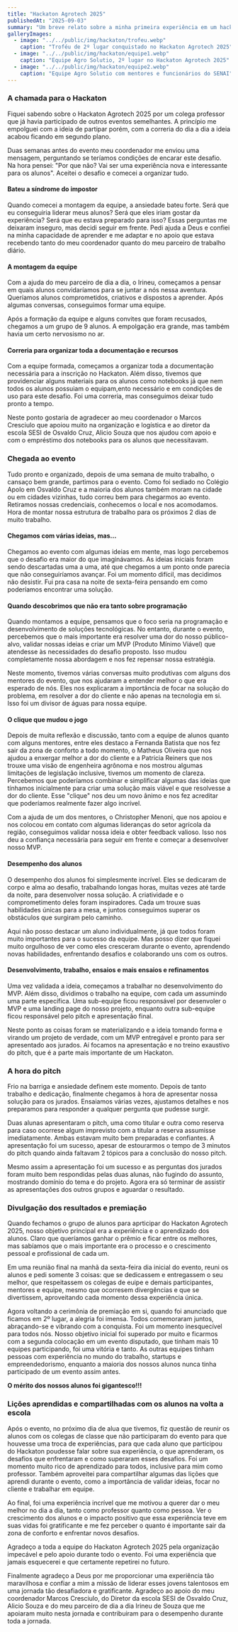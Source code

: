 ```yaml
---
title: "Hackaton Agrotech 2025"
publishedAt: "2025-09-03"
summary: "Um breve relato sobre a minha primeira experiência em um hackaton com meus alunos"
galleryImages:
  - image: "../../public/img/hackaton/trofeu.webp"
    caption: "Troféu de 2º lugar conquistado no Hackaton Agrotech 2025"
  - image: "../../public/img/hackaton/equipe1.webp"
    caption: "Equipe Agro Solutio, 2º lugar no Hackaton Agrotech 2025"
  - image: "../../public/img/hackaton/equipe2.webp"
    caption: "Equipe Agro Solutio com mentores e funcionários do SENAI"
---
```


### A chamada para o Hackaton

Fiquei sabendo sobre o Hackaton Agrotech 2025 por um colega professor que já havia participado de outros eventos semelhantes. A princípio me empolguei com a ideia de partipar porém, com a correria do dia a dia a ideia acabou ficando em segundo plano.

Duas semanas antes do evento meu coordenador me enviou uma mensagem, perguntando se teríamos condições de encarar este desafio. Na hora pensei: "Por que não? Vai ser uma experiência nova e interessante para os alunos". Aceitei o desafio e comecei a organizar tudo.

#### Bateu a síndrome do impostor

Quando comecei a montagem da equipe, a ansiedade bateu forte. Será que eu conseguiria liderar meus alunos? Será que eles iriam gostar da experiência? Será que eu estava preparado para isso? Essas perguntas me deixaram inseguro, mas decidi seguir em frente. Pedi ajuda a Deus e confiei na minha capacidade de aprender e me adaptar e no apoio que estava recebendo tanto do meu coordenador quanto do meu parceiro de trabalho diário.

#### A montagem da equipe

Com a ajuda do meu parceiro de dia a dia, o Irineu, começamos a pensar em quais alunos convidaríamos para se juntar a nós nessa aventura. Queríamos alunos comprometidos, criativos e dispostos a aprender. Após algumas conversas, conseguimos formar uma equipe.

Após a formação da equipe e alguns convites que foram recusados, chegamos a um grupo de 9 alunos. A empolgação era grande, mas também havia um certo nervosismo no ar.

#### Correria para organizar toda a documentação e recursos

Com a equipe formada, começamos a organizar toda a documentação necessária para a inscrição no Hackaton. Além disso, tivemos que providenciar alguns materiais para os alunos como notebooks já que nem todos os alunos possuiam o equipam,ento necessário e em condições de uso para este desafio. Foi uma correria, mas conseguimos deixar tudo pronto a tempo.

Neste ponto gostaria de agradecer ao meu coordenador o Marcos Cresciulo que apoiou muito na organização e logística e ao diretor da escola SESI de Osvaldo Cruz, Alicio Souza que nos ajudou com apoio e com o empréstimo dos notebooks para os alunos que necessitavam.

### Chegada ao evento

Tudo pronto e organizado, depois de uma semana de muito trabalho, o cansaço bem grande, partimos para o evento. Como foi sediado no Colégio Apolo em Osvaldo Cruz e a maioria dos alunos também moram na cidade ou em cidades vizinhas, tudo correu bem para chegarmos ao evento. Retiramos nossas credenciais, conhecemos o local e nos acomodamos. Hora de montar nossa estrutura de trabalho para os próximos 2 dias de muito trabalho.

#### Chegamos com várias ideias, mas...

Chegamos ao evento com algumas ideias em mente, mas logo percebemos que o desafio era maior do que imaginávamos. As ideias iniciais foram sendo descartadas uma a uma, até que chegamos a um ponto onde parecia que não conseguiríamos avançar. Foi um momento difícil, mas decidimos não desistir. Fui pra casa na noite de sexta-feira pensando em como poderíamos encontrar uma solução.

#### Quando descobrimos que não era tanto sobre programação

Quando montamos a equipe, pensamos que o foco seria na programação e desenvolvimento de soluções tecnológicas. No entanto, durante o evento, percebemos que o mais importante era resolver uma dor do nosso público-alvo, validar nossas ideias e criar um MVP (Produto Mínimo Viável) que atendesse às necessidades do desafio proposto. Isso mudou completamente nossa abordagem e nos fez repensar nossa estratégia.

Neste momento, tivemos várias conversas muito produtivas com alguns dos mentores do evento, que nos ajudaram a entender melhor o que era esperado de nós. Eles nos explicaram a importância de focar na solução do problema, em resolver a dor do cliente e não apenas na tecnologia em si. Isso foi um divisor de águas para nossa equipe.

#### O clique que mudou o jogo

Depois de muita reflexão e discussão, tanto com a equipe de alunos quanto com alguns mentores, entre eles destaco a Fernanda Batista que nos fez sair da zona de conforto a todo momento, o Matheus Oliveira que nos ajudou a enxergar melhor a dor do cliente e a Patricia Reiners que nos trouxe uma visão de engenheira agrônoma e nos mostrou algumas limitações de legislação inclusive, tivemos um momento de clareza. Percebemos que poderíamos combinar e simplificar algumas das ideias que tínhamos inicialmente para criar uma solução mais viável e que resolvesse a dor do cliente. Esse "clique" nos deu um novo ânimo e nos fez acreditar que poderíamos realmente fazer algo incrível.

Com a ajuda de um dos mentores, o Christopher Menoni, que nos apoiou e nos colocou em contato com algumas lideranças do setor agrícola da região, conseguimos validar nossa ideia e obter feedback valioso. Isso nos deu a confiança necessária para seguir em frente e começar a desenvolver nosso MVP.

#### Desempenho dos alunos

O desempenho dos alunos foi simplesmente incrível. Eles se dedicaram de corpo e alma ao desafio, trabalhando longas horas, muitas vezes até tarde da noite, para desenvolver nossa solução. A criatividade e o comprometimento deles foram inspiradores. Cada um trouxe suas habilidades únicas para a mesa, e juntos conseguimos superar os obstáculos que surgiram pelo caminho.

Aqui não posso destacar um aluno individualmente, já que todos foram muito importantes para o sucesso da equipe. Mas posso dizer que fiquei muito orgulhoso de ver como eles cresceram durante o evento, aprendendo novas habilidades, enfrentando desafios e colaborando uns com os outros.

#### Desenvolvimento, trabalho, ensaios e mais ensaios e refinamentos

Uma vez validada a ideia, começamos a trabalhar no desenvolvimento do MVP. Além disso, dividimos o trabalho na equipe, com cada um assumindo uma parte específica. Uma sub-equipe ficou responsável por desenvoler o MVP e uma landing page do nosso projeto, enquanto outra sub-equipe ficou responsável pelo pitch e apresentação final.

Neste ponto as coisas foram se materializando e a ideia tomando forma e virando um projeto de verdade, com um MVP entregável e pronto para ser apresentado aos jurados. Aí focamos na apresentação e no treino exaustivo do pitch, que é a parte mais importante de um Hackaton.

### A hora do pitch

Frio na barriga e ansiedade definem este momento. Depois de tanto trabalho e dedicação, finalmente chegamos à hora de apresentar nossa solução para os jurados. Ensaiamos várias vezes, ajustamos detalhes e nos preparamos para responder a qualquer pergunta que pudesse surgir.

Duas alunas apresentaram o pitch, uma como titular e outra como reserva para caso ocorrese algum imprevisto com a titular a reserva assumisse imediatamente. Ambas estavam muito bem preparadas e confiantes. A apresentação foi um sucesso, apesar de estourarmos o tempo de 3 minutos do pitch quando ainda faltavam 2 tópicos para a conclusão do nosso pitch.

Mesmo assim a apresentação foi um sucesso e as perguntas dos jurados foram muito bem respondidas pelas duas alunas, não fugindo do assunto, mostrando domínio do tema e do projeto. Agora era só terminar de assistir as apresentações dos outros grupos e aguardar o resultado.

### Divulgação dos resultados e premiação

Quando fechamos o grupo de alunos para aprticipar do Hackaton Agrotech 2025, nosso objetivo principal era a experiência e o aprendizado dos alunos. Claro que queríamos ganhar o prêmio e ficar entre os melhores, mas sabíamos que o mais importante era o processo e o crescimento pessoal e profissional de cada um.

Em uma reunião final na manhã da sexta-feira dia inicial do evento, reuni os alunos e pedi somente 3 coisas: que se dedicassem e entregassem o seu melhor, que respeitassem os colegas de euipe e demais participantes, mentores e equipe, mesmo que ocorresem divergências e que se divertissem, aproveitando cada momento dessa experiência única.

Agora voltando a cerimônia de premiação em si, quando foi anunciado que ficamos em 2º lugar, a alegria foi imensa. Todos comemoraram juntos, abraçando-se e vibrando com a conquista. Foi um momento inesquecível para todos nós. Nosso objetivo inicial foi superado por muito e ficarmos com a segunda colocação em um evento disputado, que tinham mais 10 equipes participando, foi uma vitória e tanto. As outras equipes tinham pessoas com experiência no mundo do trabalho, startups e empreendedorismo, enquanto a maioria dos nossos alunos nunca tinha participado de um evento assim antes.

**O mérito dos nossos alunos foi gigantesco!!!**

### Lições aprendidas e compartilhadas com os alunos na volta a escola

Após o evento, no próximo dia de alua que tivemos, fiz questão de reunir os alunos com os colegas de classe que não participaram do evento para que houvesse uma troca de experiências, para que cada aluno que participou do Hackaton poudesse falar sobre sua experiência, o que aprenderam, os desafios que enfrentaram e como superaram esses desafios. Foi um momento muito rico de aprendizado para todos, inclusive para mim como professor. Também aproveitei para compartilhar algumas das lições que aprendi durante o evento, como a importância de validar ideias, focar no cliente e trabalhar em equipe.

Ao final, foi uma experiência incrível que me motivou a querer dar o meu melhor no dia a dia, tanto como professor quanto como pessoa. Ver o crescimento dos alunos e o impacto positivo que essa experiência teve em suas vidas foi gratificante e me fez perceber o quanto é importante sair da zona de conforto e enfrentar novos desafios.

Agradeço a toda a equipe do Hackaton Agrotech 2025 pela organização impecável e pelo apoio durante todo o evento. Foi uma experiência que jamais esquecerei e que certamente repetirei no futuro.

Finalmente agradeço a Deus por me proporcionar uma experiência tão maravilhosa e confiar a mim a missão de liderar esses jovens talentosos em uma jornada tão desafiadora e gratificante. Agradeço ao apoio do meu coordenador Marcos Cresciulo, do Diretor da escola SESI de Osvaldo Cruz, Alicio Souza e do meu parceiro de dia a dia Irineu de Souza que me apoiaram muito nesta jornada e contribuiram para o desempenho durante toda a jornada.

<ImageGallery />
